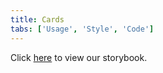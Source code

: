 ```yaml
---
title: Cards
tabs: ['Usage', 'Style', 'Code']
---
```


Click [here](https://pages.github.ibm.com/cloud-integration-design/ide-components/?path=/story/under-construction-ide-card-component--standard-card-size) to view our storybook.